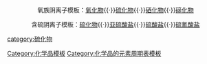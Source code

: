 {{周期表框架|[[硫化物]]|硫化物
|H=[[硫化氫|H<sub>2</sub>S]]<br/ >[[二硫化氫|H<sub>2</sub>S<sub>2</sub>]]
|Li=[[硫化锂|Li<sub>2</sub>S]]
|Be=[[硫化铍|BeS]]
|B=[[硫化硼|B<sub>2</sub>S<sub>3</sub>]]
|C=[[二硫化碳|CS<sub>2</sub>]]<br />[[二硫化三碳|C<sub>3</sub>S<sub>2</sub>]]<br />[[二甲硫醚|(CH<sub>3</sub>)<sub>2</sub>S]]
|N=[[硫化铵|(NH<sub>4</sub>)<sub>2</sub>S]]
|Na=[[硫化钠|Na<sub>2</sub>S]]
|Mg=[[硫化镁|MgS]]
|Al=[[硫化铝|Al<sub>2</sub>S<sub>3</sub>]]
|Si=[[一硫化矽|SiS]]<br />[[二硫化硅|SiS<sub>2</sub>]]
|P=[[三硫化四磷|P<sub>4</sub>S<sub>3</sub>]]<br />[[五硫化二磷|P<sub>2</sub>S<sub>5</sub>]]<br />[[磷的硫化物|P<sub>4</sub>S<sub>x</sub>]]
|S=[[硫|S]]
|K=[[硫化钾|K<sub>2</sub>S]]
|Ca=[[硫化钙|CaS]]
|Sc=[[一硫化钪|ScS]]<br />[[硫化钪|Sc<sub>2</sub>S<sub>3</sub>]]
|Ti=[[二硫化钛|TiS<sub>2</sub>]]
|V=[[一硫化钒|VS]]<br />[[三硫化二钒|V<sub>2</sub>S<sub>3</sub>]]<br />[[二硫化钒|VS<sub>2</sub>]]<br />[[五硫化二钒|V<sub>2</sub>S<sub>5</sub>]]
|Cr=[[硫化亚铬|CrS]]<br />[[硫化铬|Cr<sub>2</sub>S<sub>3</sub>]]
|Mn=[[硫化锰|MnS]]<br />[[二硫化锰|MnS<sub>2</sub>]]
|Fe=[[硫化亚铁|FeS]]<br />[[二硫化亞鐵|FeS<sub>2</sub>]]<br />[[三硫化二铁|Fe<sub>2</sub>S<sub>3</sub>]]<br />[[四硫化三铁|Fe<sub>3</sub>S<sub>4</sub>]]
|Co=[[硫化钴|CoS]]<br />[[二硫化钴|CoS<sub>2</sub>]]<br />[[四硫化三钴|Co<sub>3</sub>S<sub>4</sub>]]
|Ni=[[硫化镍|NiS]]<br />[[二硫化镍|NiS<sub>2</sub>]]<br />[[四硫化三镍|Ni<sub>3</sub>S<sub>4</sub>]]
|Cu=[[硫化亞銅|Cu<sub>2</sub>S]]<br />[[硫化铜|CuS]]
|Zn=[[硫化锌|ZnS]]
|Ga=[[一硫化二镓|Ga<sub>2</sub>S]]<br />[[一硫化镓|GaS]]<br />[[硫化镓|Ga<sub>2</sub>S<sub>3</sub>]]
|Ge=[[一硫化锗|GeS]]<br />[[二硫化鍺|GeS<sub>2</sub>]]
|As=[[三硫化二砷|As<sub>2</sub>S<sub>3</sub>]]<br />[[四硫化四砷|As<sub>4</sub>S<sub>4</sub>]]<br />[[五硫化二砷|As<sub>2</sub>S<sub>5</sub>]]
|Se=[[二硫化硒|SeS<sub>2</sub>]]
|Rb=[[硫化铷|Rb<sub>2</sub>S]]
|Sr=[[硫化鍶|SrS]]
|Y=[[硫化钇|Y<sub>2</sub>S<sub>3</sub>]]
|Zr=[[二硫化锆|ZrS<sub>2</sub>]]
|Nb=[[二硫化铌|NbS<sub>2</sub>]]
|Mo=[[二硫化钼|MoS<sub>2</sub>]]<br />[[三硫化钼|MoS<sub>3</sub>]]
|Tc=[[二硫化锝|TcS<sub>2</sub>]]<br />[[七硫化二锝|{{chem|Tc|2|S|7}}]]
|Ru=[[二硫化钌|RuS<sub>2</sub>]]
|Rh=[[三硫化二铑|{{chem|Rh|2|S|3}}]]
|Pd=[[硫化钯|PdS]]<br />[[二硫化钯|PdS<sub>2</sub>]]
|Ag=[[硫化银|Ag<sub>2</sub>S]]
|Cd=[[硫化镉|CdS]]
|In=[[硫化铟|In<sub>2</sub>S<sub>3</sub>]]
|Sn=[[硫化亚锡|SnS]]<br />[[二硫化锡|SnS<sub>2</sub>]]
|Sb=[[三硫化二锑|Sb<sub>2</sub>S<sub>3</sub>]]<br />[[五硫化二锑|Sb<sub>2</sub>S<sub>5</sub>]]
|Cs=[[硫化铯|Cs<sub>2</sub>S]]
|Ba=[[硫化钡|BaS]]<br />[[多硫化钡|BaS<sub>''x''</sub>]]
|Hf=[[二硫化铪|HfS<sub>2</sub>]]
|Ta=[[二硫化钽|TaS<sub>2</sub>]]
|W=[[二硫化钨|WS<sub>2</sub>]]
|Re=[[二硫化铼|ReS<sub>2</sub>]]<br />[[七硫化二铼|Re<sub>2</sub>S<sub>7</sub>]]
|Os=[[二硫化锇|OsS<sub>2</sub>]]<br />[[四硫化锇|OsS<sub>4</sub>]]
|Ir=[[三硫化二铱|{{chem|Ir|2|S|3}}]]<br />[[二硫化铱|IrS<sub>2</sub>]]
|Pt=[[一硫化铂|PtS]]<br />[[二硫化铂|PtS<sub>2</sub>]]
|Au=[[硫化亚金|Au<sub>2</sub>S]]<br />[[硫化金|Au<sub>2</sub>S<sub>3</sub>]]
|Hg=[[硫化汞|HgS]]
|Tl=[[硫化亚铊|Tl<sub>2</sub>S]]
|Pb=[[硫化铅|PbS]]<br />[[二硫化铅|PbS<sub>2</sub>]]
|Bi=[[硫化铋|Bi<sub>2</sub>S<sub>3</sub>]]
|Po=[[硫化钋|PoS]]
|La=[[硫化镧|La<sub>2</sub>S<sub>3</sub>]]
|Ce=[[一硫化铈|CeS]]<br />[[三硫化二铈|Ce<sub>2</sub>S<sub>3</sub>]]
|Pr=[[硫化镨|Pr<sub>2</sub>S<sub>3</sub>]]
|Nd=[[硫化钕|Nd<sub>2</sub>S<sub>3</sub>]]
|Pm=[[硫化钷|Pm<sub>2</sub>S<sub>3</sub>]]
|Sm=[[一硫化钐|SmS]]<br />[[三硫化二钐|Sm<sub>2</sub>S<sub>3</sub>]]
|Eu=[[硫化亚铕|EuS]]<br />[[硫化铕|Eu<sub>2</sub>S<sub>3</sub>]]
|Gd=[[硫化钆|Gd<sub>2</sub>S<sub>3</sub>]]
|Tb=[[硫化铽|Tb<sub>2</sub>S<sub>3</sub>]]
|Dy=[[硫化镝|Dy<sub>2</sub>S<sub>3</sub>]]
|Ho=[[硫化钬|Ho<sub>2</sub>S<sub>3</sub>]]
|Er=[[硫化铒|Er<sub>2</sub>S<sub>3</sub>]]
|Tm=[[硫化铥|Tm<sub>2</sub>S<sub>3</sub>]]
|Yb=[[硫化镱|Yb<sub>2</sub>S<sub>3</sub>]]
|Lu= [[硫化镥|Lu<sub>2</sub>S<sub>3</sub>]]
|Ac=[[硫化锕|Ac<sub>2</sub>S<sub>3</sub>]]
|Th=[[二硫化钍|ThS<sub>2</sub>]]
|U=[[三硫化二铀|U<sub>2</sub>S<sub>3</sub>]]<br />[[二硫化铀|US<sub>2</sub>]]
}}<noinclude>
<center>氧族阴离子模板：[[template:氧化物|氧化物]]{{·}}[[template:硫化物|硫化物]]{{·}}[[template:硒化物|硒化物]]{{·}}[[template:碲化物|碲化物]]</center>
<center>含硫阴离子模板：[[template:硫化物|硫化物]]{{·}}[[template:亚硫酸盐|亚硫酸盐]]{{·}}[[template:硫酸盐|硫酸盐]]{{·}}[[template:硫氰酸盐|硫氰酸盐]]</center>
[[category:硫化物]]
[[Category:化学品模板]]
[[Category:化学品的元素周期表模板]]
</noinclude>